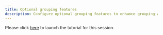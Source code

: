 ```yaml
---
title: Optional grouping features
description: Configure optional grouping features to enhance grouping automation
---
```


Please click [here](https://community.ibm.com/community/user/aiops/blogs/zane-bray1/2022/07/14/getting-started-with-watson-aiops-event-manager-77) to launch the tutorial for this session.
